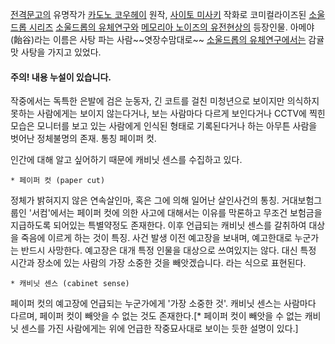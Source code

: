 [[전격문고]]의 유명작가 [[카도노 코우헤이]] 원작, [[사이토 미사키]] 작화로 코미컬라이즈된 [[소울 드롭 시리즈]] [[소울드롭의 유체연구]]와 [[메모리아 노이즈의 유전현상]]의 등장인물.
아메야(飴谷)라는 이름은 사탕 파는 사람~~엿장수맘대로~~
[[소울드롭의 유체연구]]에서는 감귤맛 사탕을 가지고 있었다.

==== 주의! 내용 누설이 있습니다. ====
작중에서는 독특한 은발에 검은 눈동자, 긴 코트를 걸친 미청년으로 보이지만 의식하지 못하는 사람에게는 보이지 않는다거나, 보는 사람마다 다르게 보인다거나 CCTV에 찍힌 모습은 모니터를 보고 있는 사람에게 인식된 형태로 기록된다거나 하는 아무튼 사람을 벗어난 정체불명의 존재. 통칭 페이퍼 컷.

인간에 대해 알고 싶어하기 때문에 캐비닛 센스를 수집하고 있다.

 * 페이퍼 컷 (paper cut)
정체가 밝혀지지 않은 연속살인마, 혹은 그에 의해 일어난 살인사건의 통칭.
거대보험그룹인 '서컴'에서는 페이퍼 컷에 의한 사고에 대해서는 이유를 막론하고 무조건 보험금을 지급하도록 되어있는 특별약정도 존재한다. 이후 언급되는 캐비닛 센스를 갈취하여 대상을 죽음에 이르게 하는 것이 특징. 사건 발생 이전 예고장을 보내며, 예고한대로 누군가는 반드시 사망한다. 예고장은 대개 특정 인물을 대상으로 쓰여있지는 않다. 대신 특정 시간과 장소에 있는 사람의 가장 소중한 것을 빼앗겠습니다. 라는 식으로 표현된다.

 * 캐비닛 센스 (cabinet sense)
페이퍼 컷의 예고장에 언급되는 누군가에게 '가장 소중한 것'. 캐비닛 센스는 사람마다 다르며, 페이퍼 컷이 빼앗을 수 없는 것도 존재한다.[* 페이퍼 컷이 빼앗을 수 없는 캐비닛 센스를 가진 사람에게는 위에 언급한 작중묘사대로 보이는 듯한 설명이 있다.]
